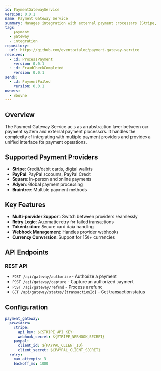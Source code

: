 ```yaml
---
id: PaymentGatewayService
version: 0.0.1
name: Payment Gateway Service
summary: Manages integration with external payment processors (Stripe, PayPal, etc.)
tags:
  - payment
  - gateway
  - integration
repository:
  url: https://github.com/eventcatalog/payment-gateway-service
receives:
  - id: ProcessPayment
    version: 0.0.1
  - id: FraudCheckCompleted
    version: 0.0.1
sends:
  - id: PaymentFailed
    version: 0.0.1
owners:
  - dboyne
---
```



## Overview

The Payment Gateway Service acts as an abstraction layer between our payment system and external payment processors. It handles the complexity of integrating with multiple payment providers and provides a unified interface for payment operations.

<NodeGraph />

## Supported Payment Providers

- **Stripe**: Credit/debit cards, digital wallets
- **PayPal**: PayPal accounts, PayPal Credit
- **Square**: In-person and online payments
- **Adyen**: Global payment processing
- **Braintree**: Multiple payment methods

## Key Features

- **Multi-provider Support**: Switch between providers seamlessly
- **Retry Logic**: Automatic retry for failed transactions
- **Tokenization**: Secure card data handling
- **Webhook Management**: Handles provider webhooks
- **Currency Conversion**: Support for 150+ currencies

## API Endpoints

### REST API
- `POST /api/gateway/authorize` - Authorize a payment
- `POST /api/gateway/capture` - Capture an authorized payment
- `POST /api/gateway/refund` - Process a refund
- `GET /api/gateway/status/{transactionId}` - Get transaction status

## Configuration

```yaml
payment_gateway:
  providers:
    stripe:
      api_key: ${STRIPE_API_KEY}
      webhook_secret: ${STRIPE_WEBHOOK_SECRET}
    paypal:
      client_id: ${PAYPAL_CLIENT_ID}
      client_secret: ${PAYPAL_CLIENT_SECRET}
  retry:
    max_attempts: 3
    backoff_ms: 1000
```

<Footer />